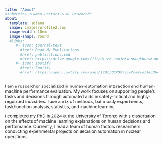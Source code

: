 ```yaml
---
title: "About"
#subtitle: "Human Factors & AI Research"
about:
  template: solana
  image: images/profile2.jpg
  image-width: 10em
  image-shape: round
  #links:
     #- icon: journal-text
       #text: Read My Publications
       #href: publications.qmd
       #href: https://drive.google.com/file/d/1F6_UB4iHKw_8KuQkhucVKOdoi_U4X7JW/view?usp=sharing
     #- icon: spotify
       #text: Spotify
       #href: https://open.spotify.com/user/1182380789?si=7ca4ee59ac0b4619
---
```


I am a researcher specialized in human-automation interaction and human-machine performance evaluation. My work focuses on supporting people's tasks and decisions through automated aids in safety-critical and highly-regulated industries. I use a mix of methods, but mostly experiments, task/function analysis, statistics, and machine learning.

I completed my PhD in 2024 at the University of Toronto with a dissertation on the effects of machine learning explanations on human decisions and performance. Currently, I lead a team of human factors researchers conducting experimental projects on decision automation in nuclear operations.
